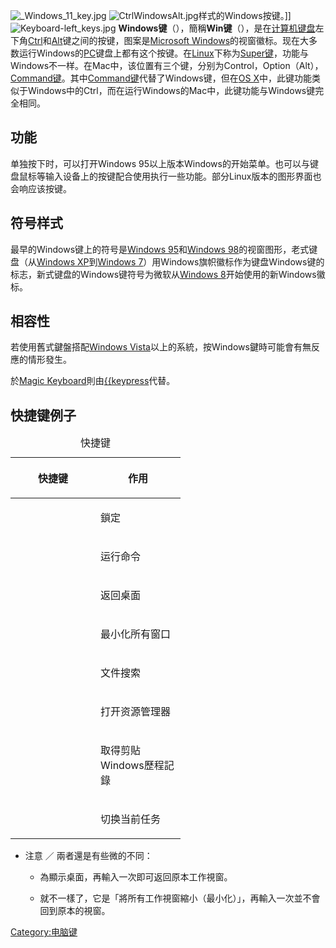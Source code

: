 {{expand language|1=en|page=|time=2020-04-18T05:34:02+00:00}}
{{unreferenced|time=2009-10-24}}
{{noteTA|G1=IT}}

[[File:_Windows_11_key.jpg|thumb]] 
[[File:CtrlWindowsAlt.jpg|thumb]]样式的Windows按键。]]
[[File:Keyboard-left_keys.jpg|thumb]] 
'''Windows键'''（{{Lang-en|Windows key}}），簡稱'''Win键'''（{{Lang|en|Winkey}}），是在[[计算机键盘|计算机键盘]]左下角[[Control键|Ctrl]]和[[Alt键|Alt]]键之间的按键，图案是[[Microsoft_Windows|Microsoft Windows]]的视窗徽标。现在大多数运行Windows的[[个人电脑|PC]]键盘上都有这个按键。在[[Linux|Linux]]下称为[[超級键|Super键]]，功能与Windows不一样。在Mac中，该位置有三个键，分别为Control，Option（Alt），[[Command键|Command键]]。其中[[Command键|Command键]]代替了Windows键，但在[[OS_X|OS X]]中，此键功能类似于Windows中的Ctrl，而在运行Windows的Mac中，此键功能与Windows键完全相同。


==功能==
单独按下时，可以打开Windows 95以上版本Windows的开始菜单。也可以与键盘鼠标等输入设备上的按键配合使用执行一些功能。部分Linux版本的图形界面也会响应该按键。

==符号样式==
最早的Windows键上的符号是[[Windows_95|Windows 95]]和[[Windows_98|Windows 98]]的视窗图形，老式键盘（从[[Windows_XP|Windows XP]]到[[Windows_7|Windows 7]]）用Windows旗帜徽标作为键盘Windows键的标志，新式键盘的Windows键符号为微软从[[Windows_8|Windows 8]]开始使用的新Windows徽标。

==相容性==
若使用舊式鍵盤搭配[[Windows_Vista|Windows Vista]]以上的系統，按Windows鍵時可能會有無反應的情形發生。

於[[Magic_Keyboard|Magic Keyboard]]則由[[Command鍵|{{keypress]]代替。

==快捷键例子==
{| class="wikitable"
|+ 快捷键
! width=120px|快捷键 !! width=120px|作用
|-
| {{key press|Win|L}} || 鎖定
|-
| {{key press|Win|R}} || 运行命令
|-
| {{key press|Win|D}} || 返回桌面 
|-
| {{key press|Win|M}} || 最小化所有窗口
|-
| {{key press|Win|F}} || 文件搜索
|-
| {{key press|Win|E}} || 打开资源管理器
|-
| {{key press|Win|V}} || 取得剪貼Windows歷程記錄
|-
| {{key press|Win|Tab}} || 切换当前任务
|}
*注意 {{key press|Win|D}}／{{key press|Win|M}} 兩者還是有些微的不同：
**{{key press|Win|D}}為顯示桌面，再輸入一次即可返回原本工作視窗。
**{{key press|Win|M}}就不一樣了，它是「將所有工作視窗縮小（最小化）」，再輸入一次並不會回到原本的視窗。

{{鍵盤}}
{{电脑键盘的键}}

[[Category:电脑键|Category:电脑键]]